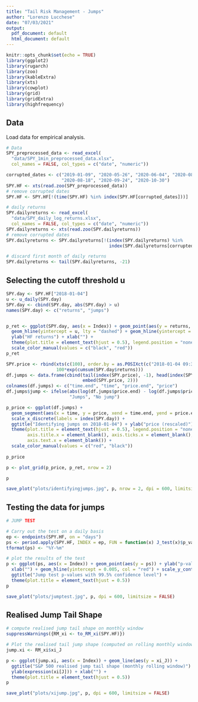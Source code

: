 ---
title: "Tail Risk Management - Jumps"
author: "Lorenzo Lucchese"
date: "07/03/2021"
output:
  pdf_document: default
  html_document: default
---

```{r setup, include=FALSE}
knitr::opts_chunk$set(echo = TRUE)
library(ggplot2)
library(rugarch)
library(zoo)
library(kableExtra)
library(xts)
library(cowplot)
library(grid)
library(gridExtra)
library(highfrequency)
```

## Data

Load data for empirical analysis.

```{r}
# Data 
SPY_preprocessed_data <- read_excel(
  "data/SPY_1min_preprocessed_data.xlsx",
  col_names = FALSE, col_types = c("date", "numeric"))

corrupted_dates <- c("2019-01-09", "2020-05-26", "2020-06-04", "2020-08-05", "2020-08-10",
                     "2020-08-18", "2020-09-24", "2020-10-30")
SPY.HF <- xts(read.zoo(SPY_preprocessed_data))
# remove corrupted dates
SPY.HF <- SPY.HF[!(time(SPY.HF) %in% index(SPY.HF[corrupted_dates]))]

# daily returns
SPY.dailyreturns <- read_excel(
  "data/SPY_daily_log_returns.xlsx",
  col_names = FALSE, col_types = c("date", "numeric"))
SPY.dailyreturns <- xts(read.zoo(SPY.dailyreturns))
# remove corrupted dates
SPY.dailyreturns <- SPY.dailyreturns[!(index(SPY.dailyreturns) %in%
                                       index(SPY.dailyreturns[corrupted_dates]))]

# discard first month of daily returns
SPY.dailyreturns <- tail(SPY.dailyreturns, -21)

```

## Selecting the cutoff threshold u

```{r}
SPY.day <- SPY.HF["2018-01-04"]
u <- u_daily(SPY.day)
SPY.day <- cbind(SPY.day, abs(SPY.day) > u)
names(SPY.day) <- c("returns", "jumps")


p_ret <- ggplot(SPY.day, aes(x = Index)) + geom_point(aes(y = returns, col = factor(jumps))) + 
  geom_hline(yintercept = u, lty = "dashed") + geom_hline(yintercept = -u, lty = "dashed") +
  ylab("HF returns") + xlab("") +
  theme(plot.title = element_text(hjust = 0.5), legend.position = "none") +
  scale_color_manual(values = c("black", "red"))
p_ret

SPY.price <- rbind(xts(c(100), order.by = as.POSIXct(c("2018-01-04 09:30:00"), tz = "UTC")),
                   100*exp(cumsum(SPY.day$returns)))
df.jumps <- data.frame(cbind(tail(index(SPY.price), -1), head(index(SPY.price), -1),
                             embed(SPY.price, 2)))
colnames(df.jumps) <- c("time.end", "time", "price.end", "price")
df.jumps$jump <- ifelse(abs(log(df.jumps$price.end) - log(df.jumps$price)) > u, 
                        "Jumps", "No jump")

p_price <- ggplot(df.jumps) + 
  geom_segment(aes(x = time, y = price, xend = time.end, yend = price.end, colour = jump)) +
  scale_x_discrete(labels = index(SPY.day)) +
  ggtitle("Identifying jumps on 2018-01-04") + ylab("price (rescaled)") +
  theme(plot.title = element_text(hjust = 0.5), legend.position = "none",
        axis.title.x = element_blank(), axis.ticks.x = element_blank(), 
        axis.text.x = element_blank()) + 
  scale_color_manual(values = c("red", "black"))
  
p_price

p <- plot_grid(p_price, p_ret, nrow = 2)

p

save_plot("plots/identifyingjumps.jpg", p, nrow = 2, dpi = 600, limitsize = FALSE)
```

## Testing the data for jumps

```{r}
# JUMP TEST

# Carry out the test on a daily basis
ep <- endpoints(SPY.HF, on = "days")
ps <- period.apply(SPY.HF, INDEX = ep, FUN = function(x) J_test(x)$p_value)
tformat(ps) <- "%Y-%m"

# plot the results of the test
p <- ggplot(ps, aes(x = Index)) + geom_point(aes(y = ps)) + ylab("p-values") +
  xlab("") + geom_hline(yintercept = 0.005, col = "red") + scale_y_continuous(trans = "log10") +
  ggtitle("Jump test p-values with 99.5% confidence level") +
  theme(plot.title = element_text(hjust = 0.5))
p

save_plot("plots/jumptest.jpg", p, dpi = 600, limitsize = FALSE)
```

## Realised Jump Tail Shape

```{r}
# compute realised jump tail shape on monthly window
suppressWarnings({RM_xi <- to_RM_xi(SPY.HF)})
```

```{r}
# Plot the realised tail jump shape (computed on rolling monthly window)
jump.xi <- RM_xi$xi_J

p <- ggplot(jump.xi, aes(x = Index)) + geom_line(aes(y = xi_J)) +
  ggtitle("S&P 500 realised jump tail shape (monthly rolling window)") +
  ylab(expression(xi[J])) + xlab("") +
  theme(plot.title = element_text(hjust = 0.5))
p

save_plot("plots/xijump.jpg", p, dpi = 600, limitsize = FALSE)
```
